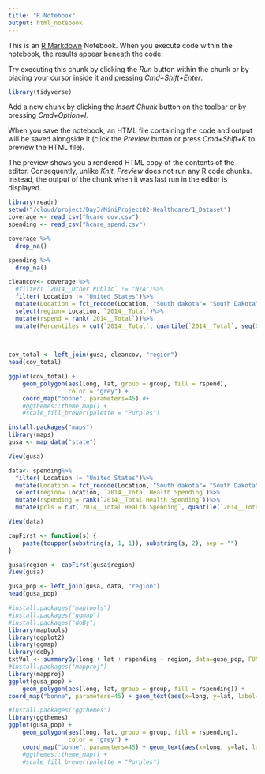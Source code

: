 ```yaml
---
title: "R Notebook"
output: html_notebook
---
```


This is an [R Markdown](http://rmarkdown.rstudio.com) Notebook. When you execute code within the notebook, the results appear beneath the code. 

Try executing this chunk by clicking the *Run* button within the chunk or by placing your cursor inside it and pressing *Cmd+Shift+Enter*. 

```r
library(tidyverse)
```

Add a new chunk by clicking the *Insert Chunk* button on the toolbar or by pressing *Cmd+Option+I*.

When you save the notebook, an HTML file containing the code and output will be saved alongside it (click the *Preview* button or press *Cmd+Shift+K* to preview the HTML file). 

The preview shows you a rendered HTML copy of the contents of the editor. Consequently, unlike *Knit*, *Preview* does not run any R code chunks. Instead, the output of the chunk when it was last run in the editor is displayed.

```r
library(readr)
setwd("/cloud/project/Day3/MiniProject02-Healthcare/1_Dataset")
coverage <- read_csv("hcare_cov.csv")
spending <- read_csv("hcare_spend.csv")
```

```r
coverage %>%
  drop_na()

spending %>%
  drop_na()
```

```r
cleancov<- coverage %>%
  #filter( `2014__Other Public` != "N/A")%>%
  filter( Location != "United States")%>%
  mutate(Location = fct_recode(Location, "South dakota"= "South Dakota", "South carolina"= "South Carolina", "Rhode island"= "Rhode Island", "District of columbia"= "District of Columbia", "New hampshire"= "New Hampshire", "New mexico"= "New Mexico", "New jersey"= "New Jersey", "New york"= "New York", "North carolina"= "North Carolina", "West virginia"= "West Virginia", "North dakota"= "North Dakota"))%>%
  select(region= Location, `2014__Total`)%>%
  mutate(rspend = rank(`2014__Total`))%>%
  mutate(Percentiles = cut(`2014__Total`, quantile(`2014__Total`, seq(0, 1, len = 6)), include.lowest = TRUE))
  
  
```


```r
cov_total <- left_join(gusa, cleancov, "region")
head(cov_total)
```

```r
ggplot(cov_total) +
    geom_polygon(aes(long, lat, group = group, fill = rspend),
                 color = "grey") +
    coord_map("bonne", parameters=45) #+
    #ggthemes::theme_map() +
    #scale_fill_brewer(palette = "Purples")
```


```r
install.packages("maps")
library(maps)
gusa <- map_data("state")

View(gusa)
```

```r
data<- spending%>%
  filter( Location != "United States")%>%
  mutate(Location = fct_recode(Location, "South dakota"= "South Dakota", "South carolina"= "South Carolina", "Rhode island"= "Rhode Island", "District of columbia"= "District of Columbia", "New hampshire"= "New Hampshire", "New mexico"= "New Mexico", "New jersey"= "New Jersey", "New york"= "New York", "North carolina"= "North Carolina", "West virginia"= "West Virginia", "North dakota"= "North Dakota"))%>%
  select(region= Location, `2014__Total Health Spending`)%>%
  mutate(rspending = rank(`2014__Total Health Spending`))%>%
  mutate(pcls = cut(`2014__Total Health Spending`, quantile(`2014__Total Health Spending`, seq(0, 1, len = 6)), include.lowest = TRUE))
```

```r
View(data)
```


```r
capFirst <- function(s) {
    paste(toupper(substring(s, 1, 1)), substring(s, 2), sep = "")
}
```

```r
gusa$region <- capFirst(gusa$region)
View(gusa)
```


```r
gusa_pop <- left_join(gusa, data, "region")
head(gusa_pop)
```

```r
#install.packages("maptools")
#install.packages("ggmap")
#install.packages("doBy")
library(maptools)
library(ggplot2)
library(ggmap)
library(doBy)
txtVal <- summaryBy(long + lat + rspending ~ region, data=gusa_pop, FUN=mean, keep.names=T)
#install.packages("mapproj")
library(mapproj)
ggplot(gusa_pop) +
    geom_polygon(aes(long, lat, group = group, fill = rspending)) +
coord_map("bonne", parameters=45) + geom_text(aes(x=long, y=lat, label=rspending), data=txtVal, col="red", cex=2.5)
```
```r
#install.packages("ggthemes")
library(ggthemes)
ggplot(gusa_pop) +
    geom_polygon(aes(long, lat, group = group, fill = rspending),
                 color = "grey") +
    coord_map("bonne", parameters=45) + geom_text(aes(x=long, y=lat, label=rspending), data=txtVal, col="red", cex=2.5)
    #ggthemes::theme_map() +
    #scale_fill_brewer(palette = "Purples")
```

